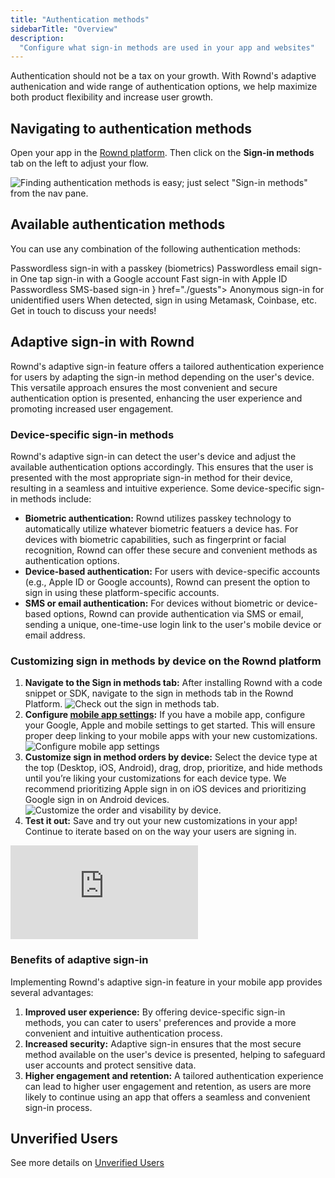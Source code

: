 ```yaml
---
title: "Authentication methods"
sidebarTitle: "Overview"
description:
  "Configure what sign-in methods are used in your app and websites"
---
```


Authentication should not be a tax on your growth. With Rownd's adaptive authenication and wide range of authentication options, we help maximize both product flexibility and increase user growth. 

## Navigating to authentication methods

Open your app in the [Rownd platform](https://app.rownd.io/applications). Then click on the **Sign-in methods** tab on the left to adjust your flow.

![Finding authentication methods is easy; just select "Sign-in methods" from the nav pane.](/images/Sign-in-methods-page.png)

## Available authentication methods

You can use any combination of the following authentication methods:

<CardGroup>
  <Card
    title="Passkey"
    icon="fingerprint"
    href="./passkeys">
    Passwordless sign-in with a passkey (biometrics)
  </Card>
  <Card
    title="Email"
    icon="envelope"
    href="./email">
    Passwordless email sign-in
  </Card>
  <Card
    title="Google account"
    icon="google"
    href="./google">
    One tap sign-in with a Google account
  </Card>
  <Card
    title="Apple ID"
    icon="apple"
    href="/configuration/mobile">
    Fast sign-in with Apple ID
  </Card>
  <Card
    title="Phone / SMS"
    icon="mobile-screen"
    href="./phone-sms">
    Passwordless SMS-based sign-in
  </Card>
  <Card
    title="Guests"
    icon={<svg
      className="h-6 w-6 bg-primary dark:bg-primary-light"
      style={{
          WebkitMaskImage: "url('/images/guest-user.svg')",
          WebkitMaskRepeat: "no-repeat",
          WebkitMaskPosition: "center center",
          "-webkit-mask-size": "contain"
      }}
  />}
    href="./guests">
    Anonymous sign-in for unidentified users
  </Card>
  <Card
    title="Crypto-wallet"
    icon="wallet">
    When detected, sign in using Metamask, Coinbase, etc.
  </Card>
  <Card
    title="Something missing?"
    icon="question">
    Get in touch to discuss your needs!
  </Card>
</CardGroup>

## Adaptive sign-in with Rownd

Rownd's adaptive sign-in feature offers a tailored authentication experience for users by adapting the sign-in method depending on the user's device. This versatile approach ensures the most convenient and secure authentication option is presented, enhancing the user experience and promoting increased user engagement.

### Device-specific sign-in methods

Rownd's adaptive sign-in can detect the user's device and adjust the available authentication options accordingly. This ensures that the user is presented with the most appropriate sign-in method for their device, resulting in a seamless and intuitive experience. Some device-specific sign-in methods include:

- **Biometric authentication:** Rownd utilizes passkey technology to automatically utilize whatever biometric featuers a device has. For devices with biometric capabilities, such as fingerprint or facial recognition, Rownd can offer these secure and convenient methods as authentication options.
- **Device-based authentication:** For users with device-specific accounts (e.g., Apple ID or Google accounts), Rownd can present the option to sign in using these platform-specific accounts.
- **SMS or email authentication:** For devices without biometric or device-based options, Rownd can provide authentication via SMS or email, sending a unique, one-time-use login link to the user's mobile device or email address.

### Customizing sign in methods by device on the Rownd platform 
1. **Navigate to the Sign in methods tab:** After installing Rownd with a code snippet or SDK, navigate to the sign in methods tab in the Rownd Platform.
![Check out the sign in methods tab.](/images/Sign-in-methods-page.png)
2. **Configure [mobile app settings](/configuration/mobile/overview):** If you have a mobile app, configure your Google, Apple and mobile settings to get started. This will ensure proper deep linking to your mobile apps with your new customizations.
![Configure mobile app settings](/images/Mobile-app-settings2.png)
3. **Customize sign in method orders by device:** Select the device type at the top (Desktop, iOS, Android), drag, drop, prioritize, and hide methods until you’re liking your customizations for each device type. We recommend prioritizing Apple sign in on iOS devices and prioritizing Google sign in on Android devices.
![Customize the order and visability by device.](/images/iOS-customize-sign-in-method.png)
4. **Test it out:** Save and try out your new customizations in your app! Continue to iterate based on on the way your users are signing in.

<div style={{ position: "relative", paddingBottom: "54.60060667340748%", height: 0 }}>
  <iframe
    src="https://www.loom.com/embed/3bd720b73a3443e9ad9fdfa6269f3914"
    frameborder="0"
    webkitallowfullscreen
    mozallowfullscreen
    allowfullscreen
    style={{ position: "absolute", top: 0, left: 0, width: "100%", height: "100%" }}
  ></iframe>
</div>

### Benefits of adaptive sign-in

Implementing Rownd's adaptive sign-in feature in your mobile app provides several advantages:

1. **Improved user experience:** By offering device-specific sign-in methods, you can cater to users' preferences and provide a more convenient and intuitive authentication process.
2. **Increased security:** Adaptive sign-in ensures that the most secure method available on the user's device is presented, helping to safeguard user accounts and protect sensitive data.
3. **Higher engagement and retention:** A tailored authentication experience can lead to higher user engagement and retention, as users are more likely to continue using an app that offers a seamless and convenient sign-in process.

## Unverified Users

<Snippet file="unverified-users-description.mdx" />

See more details on [Unverified Users](/configuration/authentication-methods/unverified)